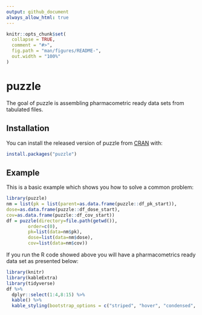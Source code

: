 ```yaml
---
output: github_document
always_allow_html: true
---
```


<!-- README.md is generated from README.Rmd. Please edit that file -->

```r
knitr::opts_chunk$set(
  collapse = TRUE,
  comment = "#>",
  fig.path = "man/figures/README-",
  out.width = "100%"
)
```

# puzzle

<!-- badges: start -->
<!-- badges: end -->

The goal of puzzle is assembling pharmacometric ready data sets from tabulated files.

## Installation

You can install the released version of puzzle from [CRAN](https://CRAN.R-project.org) with:

``` r
install.packages("puzzle")
```

## Example

This is a basic example which shows you how to solve a common problem:

```r
library(puzzle)
nm = list(pk = list(parent=as.data.frame(puzzle::df_pk_start)),
dose=as.data.frame(puzzle::df_dose_start),
cov=as.data.frame(puzzle::df_cov_start))
df = puzzle(directory=file.path(getwd()),
        order=c(0),
        pk=list(data=nm$pk),
        dose=list(data=nm$dose),
        cov=list(data=nm$cov))
```

If you run the R code showed above you will have a pharmacometrics ready data set as presented below:

```r
library(knitr)
library(kableExtra)
library(tidyverse)
df %>%
  dplyr::select(1:4,8:15) %>% 
  kable() %>%
  kable_styling(bootstrap_options = c("striped", "hover", "condensed", "responsive"))
```
